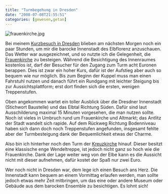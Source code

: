 ```yaml
---
title: "Turmbegehung in Dresden"
date: "2008-07-08T21:55:51"
categories: [gewesen,getan]
---
```


<img src='/blog/wp-content/uploads/2008/06/frauenkirche.jpg' alt='frauenkirche.jpg' />

Bei meinem [Kurzbesuch in Dresden](/blog/2008/06/29/campusparty-2008/) blieben am nächsten Morgen noch ein paar Stunden, um mir die barocke Innenstadt des Elbflorenz anzuschauen. Das Wetter war ausgezeichnet, und so nutzte ich die Gelegenheit, die [Frauenkirche](http://www.frauenkirche.de/) zu besteigen. Während die Besichtigung des Innenraumes kostenlos ist, darf der Besucher für den Zugang zum Turm acht Euronen berappen. Dies ist zwar ein hoher Kurs, dafür ist der Aufstieg aber auch so bequem wie nur möglich. Bis zum Beginn der Kuppel muss man einen Fahrstuhl nutzen und danach führt ein Rundgang mit leichter Steigung bis zur Aussichtsplattform; erst dort finden sich die ersten, wenigen Treppenstufen.

Oben angekommen wartet ein toller Ausblick über die Dresdner Innenstadt (Stichwort Baustelle) und das Elbtal Richtung Süden. Dafür sind laut Ausschilderung maximal 15 Minuten vorgesehen, die man nutzen sollte. Noch ist vieles in Umbruch rund um Frauenkirche und Altmarkt; das Antlitz der Stadt wandelt sich rapide. Auf dem Rückweg Richtung Bodenniveau haben sich dann doch noch Treppenstufen angefunden, insgesamt fehlte aber der Turmbesteigung dank der Bequemlichkeit etwas der Charme.

Also bin ich hinterher noch den Turm der [Kreuzkirche](http://www.dresdner-kreuzkirche.de/) hinauf. Dieser besitzt eine klassische enge Wendeltreppe, ist jedoch nicht ganz so hoch wie die Frauenkirche. Dank der Lage weiter weg von der Elbe kann es die Aussicht nicht mit dieser aufnehmen, dafür kostet der Spaß nur zwei Euro.

Wer noch nicht in Dresden war, dem lege ich einen Besuch ans Herz. Die Innenstadt kann bequem an einem Vormittag erlaufen werden, man sollte jedoch etwas mehr Zeit mitbringen, um das eine oder andere Museum oder Gebäude aus dem barocken Ensemble zu besichtigen. Es lohnt sich!
